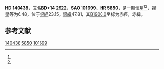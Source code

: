 {{Starbox begin
| name = HD 140438
}}
{{Starbox observe
| epoch = [[J2000.0|J2000.0]]
| constell = {{星座名待查}}<ref name=SIMBAD>{{cite web
 | url=http://simbad.u-strasbg.fr/simbad/sim-id?Ident=HR+5850
 | title=Pulsating variable Star
 | publisher=Centre de Données astronomiques de Strasbourg
 | work=SIMBAD
 | accessdate=2012-07-13
 | archive-date=2016-03-18
 | archive-url=https://web.archive.org/web/20160318194428/http://simbad.u-strasbg.fr/simbad/sim-id?Ident=HR+5850
 | dead-url=no
 }}</ref><ref name=DATA>{{cite web
 | url=http://vizier.u-strasbg.fr/viz-bin/VizieR-5?-out.add=.&-source=5050&-corr=PK=HR&-out.max=9999&HR=5850
 | title=VizieR Detailed Page
 | accessdate=2012-07-13
 | archive-date=2019-02-16
 | archive-url=https://web.archive.org/web/20190216084358/http://vizier.u-strasbg.fr/viz-bin/VizieR-5?-out.add=.&-source=5050&-corr=PK=HR&-out.max=9999&HR=5850
 | dead-url=no
 }}</ref>
| 星官 = 
| ra = {{RA|15|43|10.6}}<ref name=SIMBAD /><ref name=DATA />
| dec = {{DEC|+13|40|4}}<ref name=SIMBAD /><ref name=DATA />
| appmag_v = 6.48<ref name=SIMBAD /><ref name=DATA />
}}
{{Starbox character
| class = G5III<ref name=SIMBAD /><ref name=DATA />
| b-v = 0.86<ref name=SIMBAD /><ref name=DATA />
| u-b = 0.52<ref name=SIMBAD /><ref name=DATA />
| r-i = <ref name=SIMBAD /><ref name=DATA />
| variable = 
}}
{{Starbox astrometry
| radial_v = 0.52
| prop_mo_ra = -10
| parallax = 0.002
| p_error =
}}
{{Starbox catalog
| names =BD+14 2922，[[SAO星表|SAO]] 101699，[[HD星表|HD]] 140438，[[HR星表|HR]] 5850}}
{{Starbox reference |Simbad=HR+5850}}
{{Starbox end}}

'''HD 140438'''，又名'''BD+14 2922'''，'''SAO 101699'''、'''HR 5850'''，是一颗恒星<ref name=SIMBAD /><ref name=DATA />，视星等为6.48，位于[[銀道座標系|銀經]]23.15，[[銀道座標系|銀緯]]47.81，其[[B1900.0|B1900.0]]坐标为赤經{{RA|15|38|30.3}}，赤緯{{DEC|+13|47.81|11}}。

== 参考文献 ==
{{reflist}}

{{star-stub}}

[[Category:HD和HDE天體|140438]]
[[Category:HR天體|5850]]
[[Category:SAO天體|101699]]